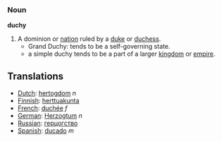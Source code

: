 === Noun ===

'''duchy'''

#A dominion or [[nation]] ruled by a [[duke]] or [[duchess]].
#*Grand Duchy: tends to be a self-governing state.
#*a simple duchy tends to be a part of a larger [[kingdom]] or [[empire]].

==Translations==
*[[Dutch]]: [[hertogdom]] ''n''
*[[Finnish]]: [[herttuakunta]]
*[[French]]: [[duchée]] ''f''
*[[German]]: [[Herzogtum]] ''n''
*[[Russian]]: [[герцогство]]
*[[Spanish]]: [[ducado]] ''m''